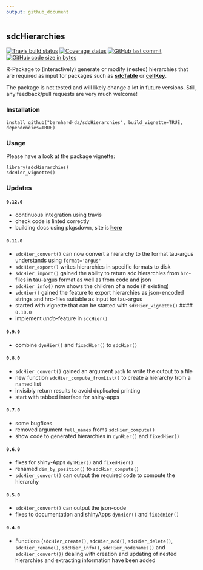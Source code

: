 ```yaml
---
output: github_document
---
```


## sdcHierarchies
[![Travis build status](https://travis-ci.org/bernhard-da/sdcHierarchies.svg?branch=master)](https://travis-ci.org/bernhard-da/sdcHierarchies) [![Coverage status](https://codecov.io/gh/bernhard-da/sdcHierarchies/branch/master/graph/badge.svg)](https://codecov.io/github/bernhard-da/sdcHierarchies?branch=master) [![GitHub last commit](https://img.shields.io/github/last-commit/bernhard-da/sdcHierarchies.svg?logo=github)](https://github.com/bernhard-da/sdcHierarchies/commits/master)
[![GitHub code size in bytes](https://img.shields.io/github/languages/code-size/bernhard-da/sdcHierarchies.svg?logo=github)](https://github.com/bernhard-da/sdcHierarchies)

R-Package to (interactively) generate or modify (nested) hierarchies that are required as input for packages such as [**sdcTable**](https://cran.r-project.org/web/packages/sdcTable/index.html) or [**cellKey**](https://github.com/sdcTools/cellKey).

The package is not tested and will likely change a lot in future versions. Still, any feedback/pull requests are very much welcome!

### Installation
```
install_github("bernhard-da/sdcHierarchies", build_vignette=TRUE, dependencies=TRUE)
```

### Usage

Please have a look at the package vignette:
```
library(sdcHierarchies)
sdcHier_vignette()
```

### Updates
#### `0.12.0`
  - continuous integration using travis
  - check code is linted correctly
  - building docs using pkgsdown, site is [**here**](https://bernhard-da.github.io/sdcHierarchies)

#### `0.11.0`
- `sdcHier_convert()` can now convert a hierarchy to the format tau-argus understands using `format='argus'`
- `sdcHier_export()` writes hierarchies in specific formats to disk
- `sdcHier_import()` gained the ability to return sdc hierarchies from `hrc`-files in tau-argus format as well as from code and json
- `sdcHier_info()` now shows the children of a node (if existing)
- `sdcHier()` gained the feature to export hierarchies as json-encoded strings and hrc-files suitable as input for tau-argus
- started with vignette that can be started with `sdcHier_vignette()`
#### `0.10.0`
- implement *undo*-feature in `sdcHier()`

#### `0.9.0`
- combine `dynHier()` and `fixedHier()` to `sdcHier()`

#### `0.8.0`
- `sdcHier_convert()` gained an argument `path` to write the output to a file
- new function `sdcHier_compute_fromList()` to create a hierarchy from a named list
- invisibly return results to avoid duplicated printing
- start with tabbed interface for shiny-apps

#### `0.7.0`
- some bugfixes
- removed argument `full_names` froms `sdcHier_compute()`
- show code to generated hierarchies in `dynHier()` and `fixedHier()`

#### `0.6.0`
- fixes for shiny-Apps `dynHier()` and `fixedHier()`
- renamed `dim_by_position()` to `sdcHier_compute()`
- `sdcHier_convert()` can output the required code to compute the hierarchy

#### `0.5.0`
- `sdcHier_convert()` can output the json-code
- fixes to documentation and shinyApps `dynHier()` and `fixedHier()`

#### `0.4.0`
- Functions (`sdcHier_create()`, `sdcHier_add()`, `sdcHier_delete()`, `sdcHier_rename()`, `sdcHier_info()`, `sdcHier_nodenames()` and `sdcHier_convert()`) dealing with creation and updating of nested hierarchies and extracting information have been added
